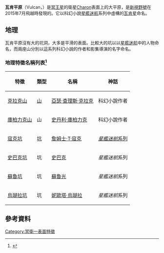 {{Infobox feature on celestial object
 |name       = 瓦肯平原（Vulcan Planum）
 |image      = [[File:Charon-Map-Annotated.jpg|frameless]]
 |caption    = 標註地名的[[冥衛一|Charon]]地圖。瓦肯在地圖的中央位置。
 |location   = [[冥衛一|Charon]]
 |discoverer = ''[[新視野號|新視野號]]''
}}

'''瓦肯平原'''（Vulcan，{{IPAc-en|'|v|V|l|k|@|n}}）是[[冥王星|冥王星]]的衛星[[冥衛一|Charon]]表面上的大平原，是[[新視野號|新視野號]]在2015年7月飛越時發現的。它以科幻小說[[星艦迷航|星艦迷航]]系列中虛構的[[瓦肯星_(星艦迷航)|瓦肯星]]命名。

== 地理 ==
瓦肯平原沒有大的坑洞，大多是平滑的表面。比較大的坑以以[[星艦迷航|星艦迷航]]中的人物命名，而兩座山分別以這系列科幻小說的作者和影集導演的名字命名。

=== 地理特徵名稱列表<ref>{{Cite web |url=https://docs.google.com/spreadsheets/d/1a-HpC06B67vu1G_x5y2m9Q5pGlmQi-vVok_-0C6yMvk/edit#gid=0 |title=存档副本 |access-date=2015-10-30 |archive-date=2016-04-24 |archive-url=https://web.archive.org/web/20160424045422/https://docs.google.com/spreadsheets/d/1a-HpC06B67vu1G_x5y2m9Q5pGlmQi-vVok_-0C6yMvk/edit#gid=0 |dead-url=no }}</ref> ===
{| class="wikitable"
|-
! 特徵 !! 類型 !! 名稱 !! 神話
|-
| [[克拉克山_(冥衛一)|克拉克山]] || [[山|山]] || [[亞瑟·查理斯·克拉克|亞瑟·查理斯·克拉克]] || 科幻小說作者
|-
| [[庫柏力克山|庫柏力克山]] ||山|| [[史丹利·庫柏力克|史丹利·庫柏力克]] || 科幻小說作者
|-
| [[寇克坑|寇克坑]] || [[撞擊坑|坑]] || [[詹姆士·T·寇克|詹姆士·T·寇克]] || [[星艦迷航|''星艦迷航''系列]]
|-
| [[史巴克坑|史巴克坑]] ||坑|| [[史巴克|史巴克]] || ''星艦迷航''系列
|-
| [[蘇魯坑|蘇魯坑]] ||坑|| [[蘇魯光|蘇魯光]] || ''星艦迷航''系列
|-
| [[烏瑚拉坑|烏瑚拉坑]] ||坑|| [[妮歐塔·烏瑚拉|妮歐塔·烏瑚拉]] || ''星艦迷航''系列
|}

== 參考資料 ==
{{reflist}}

{{冥王星}}

[[Category:冥衛一表面特徵|Category:冥衛一表面特徵]]